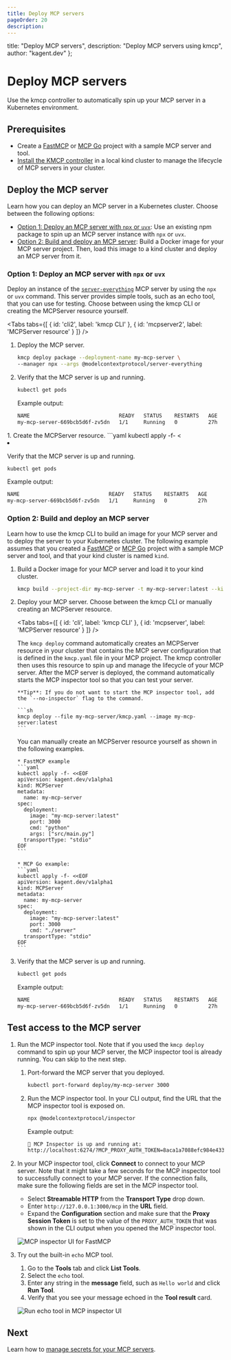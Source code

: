 ```yaml
---
title: Deploy MCP servers
pageOrder: 20
description:
---
```



  title: "Deploy MCP servers",
  description: "Deploy MCP servers using kmcp",
  author: "kagent.dev"
};

# Deploy MCP servers

Use the kmcp controller to automatically spin up your MCP server in a Kubernetes environment. 

## Prerequisites

- Create a [FastMCP](/docs/kmcp/develop/fastmcp-python) or [MCP Go](/docs/kmcp/develop/mcp-go) project with a sample MCP server and tool. 
- [Install the KMCP controller](/docs/kmcp/deploy/server) in a local kind cluster to manage the lifecycle of MCP servers in your cluster. 
   
## Deploy the MCP server

Learn how you can deploy an MCP server in a Kubernetes cluster. Choose between the following options: 

* [Option 1: Deploy an MCP server with `npx` or `uvx`](#option-2-deploy-an-mcp-server-with-npx-or-uvx): Use an existing npm package to spin up an MCP server instance with `npx` or `uvx`.  
* [Option 2: Build and deploy an MCP server](#option-1-build-and-deploy-an-mcp-server): Build a Docker image for your MCP server project. Then, load this image to a kind cluster and deploy an MCP server from it. 


### Option 1: Deploy an MCP server with `npx` or `uvx` 

Deploy an instance of the [`server-everything`](https://github.com/modelcontextprotocol/servers/tree/main/src/everything) MCP server by using the `npx` or `uvx` command. This server provides simple tools, such as an echo tool, that you can use for testing. 
Choose between using the kmcp CLI or creating the MCPServer resource yourself. 
  
  <Tabs tabs={[
  { id: 'cli2', label: 'kmcp CLI' },
  { id: 'mcpserver2', label: 'MCPServer resource' }
  ]} />
  
  <div id="cli2-tab">
  
  1. Deploy the MCP server. 
     ```sh
     kmcp deploy package --deployment-name my-mcp-server \
     --manager npx --args @modelcontextprotocol/server-everything
     ```
  2. Verify that the MCP server is up and running. 
     ```sh
     kubectl get pods
     ```
   
     Example output: 
     ```sh
     NAME                             READY   STATUS    RESTARTS   AGE
     my-mcp-server-669bcb5d6f-zv5dn   1/1     Running   0          27h
     ```
  </div>
  <div id="mcpserver2-tab">
  1. Create the MCPServer resource.
     ```yaml
     kubectl apply -f- <<EOF  
     apiVersion: kagent.dev/v1alpha1
     kind: MCPServer
     metadata:
       name: my-mcp-server
       namespace: default
     spec:
       deployment:
         args:
         - '@modelcontextprotocol/server-everything'
         cmd: npx
         port: 3000
       stdioTransport: {}
       transportType: stdio
     EOF
     ```

  2. Verify that the MCP server is up and running. 
     ```sh
     kubectl get pods
     ```
   
     Example output: 
     ```sh
     NAME                             READY   STATUS    RESTARTS   AGE
     my-mcp-server-669bcb5d6f-zv5dn   1/1     Running   0          27h
     ```
  </div>

### Option 2: Build and deploy an MCP server 

Learn how to use the kmcp CLI to build an image for your MCP server and to deploy the server to your Kubernetes cluster. 
The following example assumes that you created a [FastMCP](/docs/kmcp/develop/fastmcp-python) or [MCP Go](/docs/kmcp/develop/mcp-go) project with a sample MCP server and tool, and that your kind cluster is named `kind`.

1. Build a Docker image for your MCP server and load it to your kind cluster. 
   ```sh
   kmcp build --project-dir my-mcp-server -t my-mcp-server:latest --kind-load-cluster kind
   ```

2. Deploy your MCP server. Choose between the kmcp CLI or manually creating an MCPServer resource. 
     
   <Tabs tabs={[
   { id: 'cli', label: 'kmcp CLI' },
   { id: 'mcpserver', label: 'MCPServer resource' }
   ]} />
     
   <div id="cli-tab">
   
     The `kmcp deploy` command automatically creates an MCPServer resource in your cluster that contains the MCP server configuration that is defined in the `kmcp.yaml` file in your MCP project. The kmcp controller then uses this resource to spin up and manage the lifecycle of your MCP server. After the MCP server is deployed, the command automatically starts the MCP inspector tool so that you can test your server. 
     
       **Tip**: If you do not want to start the MCP inspector tool, add the `--no-inspector` flag to the command. 
     
       ```sh
       kmcp deploy --file my-mcp-server/kmcp.yaml --image my-mcp-server:latest
       ```
       
   </div>
   <div id="mcpserver-tab">
   
     You can manually create an MCPServer resource yourself as shown in the following examples. 
   
       * FastMCP example
       ```yaml
       kubectl apply -f- <<EOF
       apiVersion: kagent.dev/v1alpha1
       kind: MCPServer
       metadata:
         name: my-mcp-server
       spec:
         deployment:
           image: "my-mcp-server:latest"
           port: 3000
           cmd: "python"
           args: ["src/main.py"]
         transportType: "stdio"
       EOF
       ```
   
       * MCP Go example: 
       ```yaml
       kubectl apply -f- <<EOF
       apiVersion: kagent.dev/v1alpha1
       kind: MCPServer
       metadata:
         name: my-mcp-server
       spec:
         deployment:
           image: "my-mcp-server:latest"
           port: 3000
           cmd: "./server"
         transportType: "stdio"
       EOF
       ```
   </div>

3. Verify that the MCP server is up and running. 
   ```sh
   kubectl get pods
   ```
   
   Example output: 
   ```sh
   NAME                             READY   STATUS    RESTARTS   AGE
   my-mcp-server-669bcb5d6f-zv5dn   1/1     Running   0          27h
   ```


## Test access to the MCP server

1. Run the MCP inspector tool. Note that if you used the `kmcp deploy` command to spin up your MCP server, the MCP inspector tool is already running. You can skip to the next step. 
   1. Port-forward the MCP server that you deployed. 
      ```sh
      kubectl port-forward deploy/my-mcp-server 3000
      ```

   2. Run the MCP inspector tool. In your CLI output, find the URL that the MCP inspector tool is exposed on. 
      ```sh
      npx @modelcontextprotocol/inspector
      ```
   
      Example output: 
      ```sh
      🚀 MCP Inspector is up and running at:
      http://localhost:6274/?MCP_PROXY_AUTH_TOKEN=8aca1a7088efc984e433fd750ed042b1881fbda3734282e3f0e524b00fc3e69f
      ```
   
2. In your MCP inspector tool, click **Connect** to connect to your MCP server. Note that it might take a few seconds for the MCP inspector tool to successfully connect to your MCP server. If the connection fails, make sure the following fields are set in the MCP inspector tool.
   * Select **Streamable HTTP** from the **Transport Type** drop down. 
   * Enter `http://127.0.0.1:3000/mcp` in the **URL** field. 
   * Expand the **Configuration** section and make sure that the **Proxy Session Token** is set to the value of the `PROXY_AUTH_TOKEN` that was shown in the CLI output when you opened the MCP inspector tool. 
   
   ![MCP inspector UI for FastMCP](/images/kmcp-inspector-ov.png "Connect to FastMCP server with MCP inspector tool")


4. Try out the built-in `echo` MCP tool. 
   1. Go to the **Tools** tab and click **List Tools**. 
   2. Select the `echo` tool. 
   3. Enter any string in the **message** field, such as `Hello world` and click **Run Tool**. 
   4. Verify that you see your message echoed in the **Tool result** card. 
   
   ![Run echo tool in MCP inspector UI](/images/kmcp-inspector-echo-success.png "Successful run of the echo tool")
   
## Next

Learn how to [manage secrets for your MCP servers](/docs/kmcp/secrets). 
   
   
